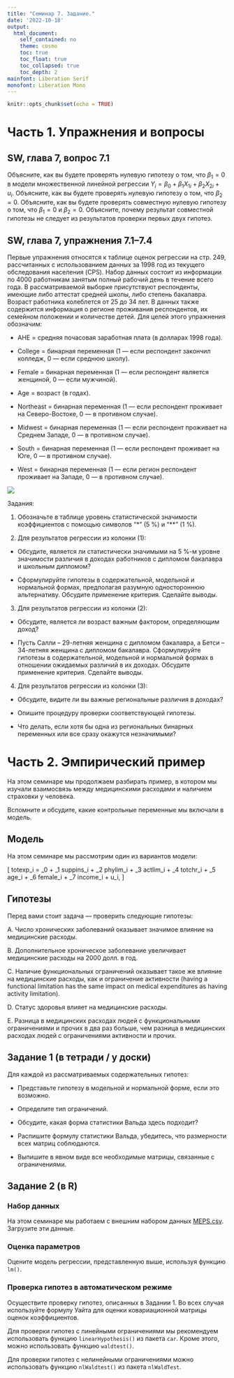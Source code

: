 ```yaml
---
title: "Семинар 7. Задание."
date: '2022-10-18'
output:  
  html_document:  
    self_contained: no  
    theme: cosmo
    toc: true
    toc_float: true
    toc_collapsed: true
    toc_depth: 2
mainfont: Liberation Serif
monofont: Liberation Mono
---
```


```r
knitr::opts_chunk$set(echo = TRUE)
```

# Часть 1. Упражнения и вопросы

## SW, глава 7, вопрос 7.1
Объясните, как вы будете проверять нулевую гипотезу о том, что $\beta_1 = 0$ в модели множественной линейной регрессии $Y_i = \beta_0 + \beta_1 X_{1i} + \beta_2 X_{2i} + u_i$. 
Объясните, как вы будете проверять нулевую гипотезу о том, что $\beta_2 = 0$.
Объясните, как вы будете проверять совместную нулевую гипотезу о том, что $\beta_1 = 0$ и $\beta_2 = 0$. Объясните, почему результат совместной гипотезы не следует из результатов проверки первых двух гипотез.

## SW, глава 7, упражнения 7.1--7.4
Первые упражнения относятся к таблице оценок регрессии на стр. 249, рассчитанных с использованием данных за 1998 год из текущего обследования населения (CPS). Набор данных состоит из информации по 4000 работникам занятым полный рабочий день в течение всего года. В рассматриваемой выборке присутствуют респонденты, имеющие либо аттестат средней школы, либо степень бакалавра. Возраст работника колеблется от 25 до 34 лет. В данных также содержится информация о регионе проживания респондентов, их семейном положении и количестве детей. Для целей этого упражнения обозначим:

* AHE = средняя почасовая заработная плата (в долларах 1998 года).

* College = бинарная переменная (1 --- если респондент закончил колледж, 0 --- если среднюю школу).

* Female = бинарная переменная (1 --- если респондент является женщиной, 0 --- если мужчиной).

* Age = возраст (в годах).

* Northeast = бинарная переменная (1 --- если респондент проживает на Северо-Востоке, 0 --- в противном случае).

* Midwest = бинарная переменная (1 --- если респондент проживает на Среднем Западе, 0 --- в противном случае).

* South = бинарная переменная (1 --- если респондент проживает на Юге, 0 --- в противном случае).

* West = бинарная переменная (1 --- если регион респондент проживает на Западе, 0 --- в противном  случае).

![](images/SW_p249.png)

Задания: 

1. Обозначьте в таблице уровень статистической значимости коэффициентов с помощью символов "\*" (5 %) и "\*\*" (1 %).

2. Для результатов регрессии из колонки (1): 

* Обсудите, является ли статистически значимыми на 5 %-м уровне значимости различия в доходах работников с дипломом бакалавра и школьным дипломом? 

* Сформулируйте гипотезы в содержательной, модельной и нормальной формах, предполагая разумную одностороннюю альтернативу. Обсудите применение критерия. Сделайте выводы. 

3. Для результатов регрессии из колонки (2): 

* Обсудите, является ли возраст важным фактором, определяющим доход? 

*  Пусть Салли -- 29-летняя женщина с дипломом бакалавра, а Бетси -- 34-летняя женщина с дипломом бакалавра. Сформулируйте гипотезы в содержательной, модельной и нормальной формах в отношении ожидаемых различий в их доходах. Обсудите применение критерия. Сделайте выводы. 

4. Для результатов регрессии из колонки (3):

* Обсудите, видите ли вы важные региональные различия в доходах? 

* Опишите процедуру проверки соответствующей гипотезы.

* Что делать, если хотя бы одна из региональных бинарных переменных или все сразу окажутся незначимыми?




# Часть 2. Эмпирический пример

На этом семинаре мы продолжаем разбирать пример, в котором мы изучали взаимосвязь между медицинскими расходами и наличием страховки у человека. 

Вспомните и обсудите, какие контрольные переменные мы включали в модель. 


## Модель

На этом семинаре мы рассмотрим один из вариантов модели: 

\[
totexp_i = \beta_0 + \beta_1 suppins_i + \beta_2 phylim_i + \beta_3 actlim_i + \beta_4 totchr_i + \beta_5 age_i + \beta_6 female_i + \beta_7 income_i + u_i, \dots
\]

## Гипотезы

Перед вами стоит задача --- проверить следующие гипотезы: 

A. Число хронических заболеваний оказывает значимое влияние на медицинские расходы. 

B. Дополнительное хроническое заболевание увеличивает медицинские расходы на 2000 долл. в год. 

С. Наличие функциональных ограничений оказывает такое же влияние на медицинские расходы, как и ограничение активности (having a functional limitation has the same impact on medical expenditures as having activity limitation). 

D. Статус здоровья влияет на медицинские расходы.

E. Разница в медицинских расходах людей с функциональными ограничениями и прочих в два раз больше, чем разница в медицинских расходах людей с ограничениями активности и прочих.


## Задание 1 (в тетради / у доски)

Для каждой из рассматриваемых содержательных гипотез: 

* Представьте гипотезу в модельной и нормальной форме, если это возможно.

* Определите тип ограничений.

* Обсудите, какая форма статистики Вальда здесь подходит?

* Распишите формулу статистики Вальда, убедитесь, что размерности всех матриц соблюдаются.

* Выпишите в явном виде все необходимые матрицы, связанные с ограничениями. 


## Задание 2 (в R)

### Набор данных

На этом семинаре мы работаем с внешним набором данных [MEPS.csv](datasets/MEPS.csv). Загрузите эти данные.


### Оценка параметров

Оцените модель регрессии, представленную выше, используя функцию `lm()`. 

### Проверка гипотез в автоматическом режиме

Осуществите проверку гипотез, описанных в Задании 1. Во всех случая используйте формулу Уайта для оценки ковариационной матрицы оценок коэффициентов. 

Для проверки гипотез c линейными ограничениями мы рекомендуем использовать функцию `linearHypothesis()` из пакета `car`. Кроме этого, можно использовать функцию `waldtest()`.

Для проверки гипотез с нелинейными ограничениями можно использовать функцию `nlWaldtest()` из пакета `nlWaldTest`.
